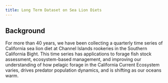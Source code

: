 ```yaml
---
title: Long Term Dataset on Sea Lion Diets
---
```


## Background
For more than 40 years, we have been collecting a quarterly time series of California sea lion diet at Channel Islands rookeries in the Southern California Bight. This time series has applications to forage fish stock assessment, ecosystem-based management, and improving our understanding of how pelagic forage in the California Current Ecosystem varies, drives predator population dynamics, and is shifting as our oceans warm.
